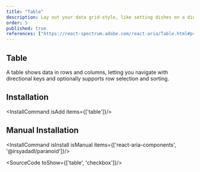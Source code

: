 ```yaml
---
title: "Table"
description: Lay out your data grid-style, like setting dishes on a dinner table clear and organized, perfect for comparison and review..
order: 5
published: true
references: ["https://react-spectrum.adobe.com/react-aria/Table.html#props", "https://paranoid.irsyad.co"]
---
```


## Table
A table shows data in rows and columns, letting you navigate with directional keys and optionally supports row selection and sorting.
<How isCenter={false} withNoPadding copyButton={false} isCenter={false} toUse="collections/table-demo" />

## Installation
<InstallCommand isAdd items={['table']}/>

## Manual Installation

<InstallCommand isInstall isManual items={['react-aria-components', '@irsyadadl/paranoid']}/>

<SourceCode toShow={['table', 'checkbox']}/>
